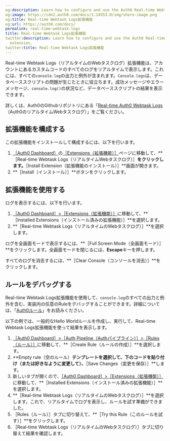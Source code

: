 ```yaml
---
og:description: Learn how to configure and use the Auth0 Real-time Webtask Logs extension.
og:image: https://cdn2.auth0.com/docs/1.14553.0/img/share-image.png
og:title: Real-time Webtask Logs拡張機能
og:url: https://auth0.com/docs/
permalink: real-time-webtask-logs
title: Real-time Webtask Logs拡張機能
twitter:description: Learn how to configure and use the Auth0 Real-time Webtask Logs
  extension.
twitter:title: Real-time Webtask Logs拡張機能
---
```


Real-time Webtask Logs（リアルタイムのWebタスクログ）拡張機能は、アカウントにあるカスタムコードのすべてのログをリアルタイムで表示します。これには、すべての`console.log`の出力と例外が含まれます。`Console.logs`は、データベーススクリプトの問題が生じたときに役立ちます。成功メッセージやエラーメッセージ、`console.log()`の状況など、データベーススクリプトの結果を表示できます。

詳しくは、Auth0のGithubリポジトリにある「[Real-time Auth0 Webtask Logs](https://github.com/auth0/auth0-extension-realtime-logs)（Auth0のリアルタイムWebタスクログ）」をご覧ください。



## 拡張機能を構成する

この拡張機能をインストールして構成するには、以下を行います。

1. [［Auth0 Dashboard］](%24%7Bmanage_url%7D)の[［Extensions（拡張機能）］](%24%7Bmanage_url%7D/#/extensions)ページに移動して、**［Real-time Webtask Logs（リアルタイムWebタスクログ）］**をクリックします。**［Install Extension（拡張機能のインストール）］**画面が開きます。
2. **［Install（インストール）］**ボタンをクリックします。

## 拡張機能を使用する

ログを表示するには、以下を行います。

1. [［Auth0 Dashboard］>［Extensions（拡張機能）］](%24%7Bmanage_url%7D/#/extensions)に移動して、**［Installed Extensions（インストール済みの拡張機能）］**を選択します。
2. **［Real-time Webtask Logs（リアルタイムのWebタスクログ）］**を選択します。

ログを全画面モードで表示するには、**［Full Screen Mode（全画面モード）］**をクリックします。全画面モードを閉じるには、**Escape**キーを押します。

すべてのログを消去するには、**［Clear Console（コンソールを消去）］**をクリックします。

## ルールをデバッグする

Real-time Webtask Logs拡張機能を使用して、`console.log`のすべての出力と例外を含む、実装内の任意のRuleをデバッグすることができます。詳細については、「[Auth0ルール](/rules)」をお読みください。

以下の例では、一般的なHello Worldルールを作成し、実行して、Real-time Webtask Logs拡張機能を使って結果を表示します。

1. [［Auth0 Dashboard］>［Auth Pipeline（Authパイプライン）］>［Rules（ルール）］](%24%7Bmanage_url%7D/#/rules)に移動して、**［Create Rule（ルールの作成）］**を選択します。
2. **Empty rule（空のルール）**テンプレートを選択して、下のコードを貼り付け（または好きなように変更して）、**［Save Changes（変更を保存）］**します。
3. 新しいタブが開くので、[［Auth0 Dashboard］>［Extensions（拡張機能）］](%24%7Bmanage_url%7D/#/extensions)に移動して、**［Installed Extensions（インストール済みの拡張機能）］**を選択します。
4. **［Real-time Webtask Logs（リアルタイムのWebタスクログ）］**を選択します。これで、リアルタイムでログを表示し、ルールを試す準備ができました。
5. ［Rules（ルール）］タブに切り替えて、**［Try this Rule（このルールを試す）］**をクリックします。
6. ［Real-time Webtask Logs（リアルタイムのWebタスクログ）］タブに切り替えて結果を確認します。